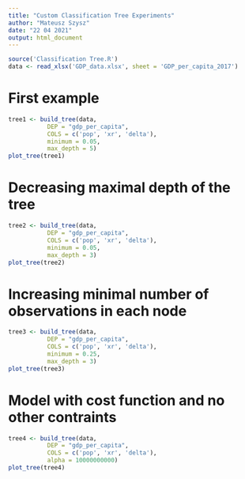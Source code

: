 ```yaml
---
title: "Custom Classification Tree Experiments"
author: "Mateusz Szysz"
date: "22 04 2021"
output: html_document
---
```


```r
source('Classification Tree.R')
data <- read_xlsx('GDP_data.xlsx', sheet = 'GDP_per_capita_2017')
```

# First example
```r
tree1 <- build_tree(data, 
           DEP = "gdp_per_capita", 
           COLS = c('pop', 'xr', 'delta'),
           minimum = 0.05,
           max_depth = 5)
plot_tree(tree1)
```

# Decreasing maximal depth of the tree
```r
tree2 <- build_tree(data, 
           DEP = "gdp_per_capita", 
           COLS = c('pop', 'xr', 'delta'),
           minimum = 0.05,
           max_depth = 3)
plot_tree(tree2)
```

# Increasing minimal number of observations in each node
```r
tree3 <- build_tree(data, 
           DEP = "gdp_per_capita", 
           COLS = c('pop', 'xr', 'delta'),
           minimum = 0.25,
           max_depth = 3)
plot_tree(tree3)
```

# Model with cost function and no other contraints
```r
tree4 <- build_tree(data, 
           DEP = "gdp_per_capita", 
           COLS = c('pop', 'xr', 'delta'),
           alpha = 10000000000)
plot_tree(tree4)
```